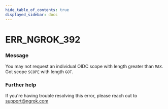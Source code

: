 ```yaml
---
hide_table_of_contents: true
displayed_sidebar: docs
---
```



# ERR_NGROK_392

### Message

You may not request an individual OIDC scope with length greater than `MAX`. Got scope `SCOPE` with length `GOT`.

### Further help

If you're having trouble resolving this error, please reach out to [support@ngrok.com](mailto:support@ngrok.com?subject=Help%20with%20ERR_NGROK_392)

<ErrorDetails error="err_ngrok_392" />

